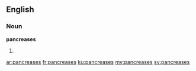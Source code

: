 ==English==

===Noun===
'''pancreases'''

# {{plural of|[[pancreas]]}}

[[ar:pancreases]]
[[fr:pancreases]]
[[ku:pancreases]]
[[my:pancreases]]
[[sv:pancreases]]
